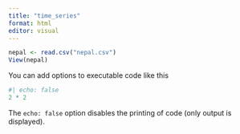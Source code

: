 ```yaml
---
title: "time_series"
format: html
editor: visual
---
```


```r
nepal <- read.csv("nepal.csv")
View(nepal)
```

You can add options to executable code like this

```r
#| echo: false
2 * 2
```

The `echo: false` option disables the printing of code (only output is displayed).
